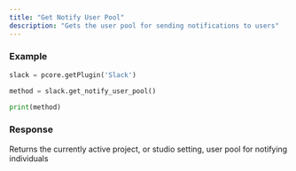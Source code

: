 ```yaml
---
title: "Get Notify User Pool"
description: "Gets the user pool for sending notifications to users"
---
```


### Example
```python Slack\Scripts\client\prism\api.py lines icon="python"
slack = pcore.getPlugin('Slack')

method = slack.get_notify_user_pool()

print(method)
```
  
### Response
<ResponseField name="user_pool" type="String">
    Returns the currently active project, or studio setting, user pool for notifying individuals
</ResponseField>
  